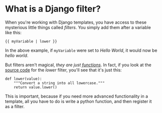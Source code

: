 # What is a Django filter?

When you're working with Django templates, you have access to these
mysterious little things called _filters_. You simply add them after
a variable like this:
```
{{ myVariable | lower }}
```
In the above example, if `myVariable` were set to _Hello World_, it 
would now be _hello world_.

But filters aren't magical, _they are just [functions](/what-is-a-function)_. 
In fact, if you look at the 
[source code](https://github.com/django/django/blob/main/django/template/defaultfilters.py) 
for the _lower_ filter, you'll see that it's just this:

```
def lower(value):
    """Convert a string into all lowercase."""
    return value.lower()
```
This is important, because if you need more advanced functionality 
in a template, all you have to do is write a python function, and
then register it as a filter.